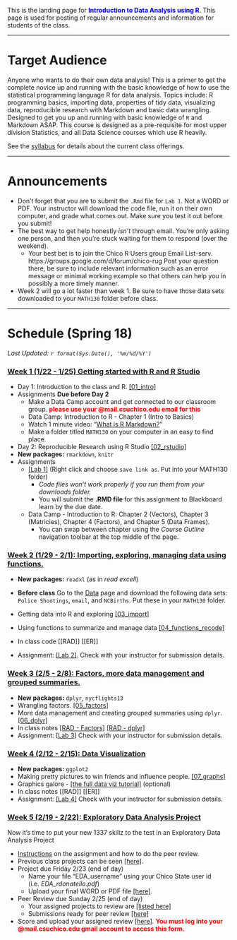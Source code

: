 
<br><br>

This is the landing page for <span style="color:blue">**Introduction to Data Analysis using R**</span>. This page is used for posting of regular announcements and information for students of the class. 


----

# Target Audience
Anyone who wants to do their own data analysis! This is a primer to get the complete novice up and running with the basic knowledge of how to use the statistical programming language R for data analysis. Topics include: R programming basics, importing data, properties of tidy data, visualizing data, reproducible research with Markdown and basic data wrangling. Designed to get you up and running with basic knowledge of `R` and Markdown ASAP. This course is designed as a pre-requisite for most upper division Statistics, and all Data Science courses which use R heavily.

See the [syllabus](syllabus.html) for details about the current class offerings.   

--------------------------------

# Announcements

* Don't forget that you are to submit the `.Rmd` file for `Lab 1`. Not a WORD or PDF. Your instructor will download the code file, run it on their own computer, and grade what comes out. Make sure you test it out before you submit!
* The best way to get help honestly _isn't_ through email. You're only asking one person, and then you're stuck waiting for them to respond (over the weekend). 
    - Your best bet is to join the Chico R Users group Email List-serv. https://groups.google.com/d/forum/chico-rug Post your question there, be sure to include relevant information such as an error message or minimal working example so that others can help you in possibly a more timely manner. 
* Week 2 will go a lot faster than week 1. Be sure to have those data sets downloaded to your `MATH130` folder before class. 


--------------------------------

# Schedule (Spring 18)

_Last Updated: `r format(Sys.Date(), '%m/%d/%Y')` _

### <a href="#week1" data-toggle="collapse">Week 1 (1/22 - 1/25) Getting started with R and R Studio</a>

<div id="week1" class="collapse">
* Day 1: Introduction to the class and R. [[01_intro]](01_intro.html)
* Assignments **Due before Day 2**
    - Make a Data Camp account and get connected to our classroom group. <span style="color:red">**please use your @mail.csuchico.edu email for this**</span>
    - Data Camp: Introduction to R - Chapter 1 (Intro to Basics)
    - Watch 1 minute video: "[What is R Markdown?](http://rmarkdown.rstudio.com/lesson-1.html)"
    - Make a folder titled `MATH130` on your computer in an easy to find place. 
* Day 2: Reproducible Research using R Studio [[02_rstudio]](02_rstudio.html)
* **New packages:** `rmarkdown`, `knitr`
* Assignments
    - [[Lab 1]](lab1.Rmd) (Right click and choose `save link as`. Put into your MATH130 folder)
        - _Code files won't work properly if you run them from your downloads folder._
        - You will submit the **.RMD file** for this assignment to Blackboard learn by the due date. 
    - Data Camp - Introduction to R: Chapter 2 (Vectors), Chapter 3 (Matricies), Chapter 4 (Factors), and Chapter 5 (Data Frames). 
        - You can swap between chapter using the _Course Outline_ navigation toolbar at the top middle of the page. 
  
</div>


### <a href="#week2" data-toggle="collapse">Week 2 (1/29 - 2/1): Importing, exploring, managing data using functions. </a>

<div id="week2" class="collapse">
* **New packages:** `readxl` (as in _read excell_)
* **Before class** Go to the [Data](https://norcalbiostat.netlify.com/data/cleaned_data/) page and download the following data sets: `Police Shootings`, `email`, and `NCBirths`. Put these in your `MATH130` folder. 
* Getting data into R and exploring [[03_import]](03_import.html) 
    
* Using functions to summarize and manage data [[04_functions_recode]](04_functions_recode.html)
* In class code [[RAD]] [[ER]]
* Assignment: [[Lab 2]](lab2.Rmd). Check with your instructor for submission details. 

</div>

### <a href="#week3" data-toggle="collapse">Week 3 (2/5 - 2/8): Factors, more data management and grouped summaries.</a>

<div id="week3" class="collapse">
* **New packages:** `dplyr`, `nycflights13`
* Wrangling factors. [[05_factors]](05_factors.html) 
* More data management and creating grouped summaries using `dplyr`. [[06_dplyr]](06_dplyr.html) 
* In class notes [[RAD - Factors]](notes/factor_notes_rad.html) [[RAD - dplyr]](notes/dplyr_notes_rad.html) 
* Assignment: [[Lab 3]](lab3.Rmd) Check with your instructor for submission details. 

</div>

### <a href="#week4" data-toggle="collapse">Week 4 (2/12 - 2/15): Data Visualization</a>

<div id="week4" class="collapse">
* **New packages:** `ggplot2`
* Making pretty pictures to win friends and influence people. [[07_graphs]](07_graphs.html)
* Graphics galore - [[the full data viz tutorial]](full_data_viz_tutorial.html) (optional)
* In class notes [[RAD]] [[ER]]
* Assignment: [[Lab 4]](lab4.Rmd) Check with your instructor for submission details. 
</div>

### <a href="#week5" data-toggle="collapse">Week 5 (2/19 - 2/22): Exploratory Data Analysis Project</a>

<div id="week5" class="collapse">

Now it's time to put your new 1337 skillz to the test in an Exploratory Data Analysis Project

* [Instructions](EDA_instructions.html) on the assignment and how to do the peer review. 
* Previous class projects can be seen  [[here]](https://norcalbiostat.github.io/peer_review/math130_eda.html). 
* Project due Friday 2/23 (end of day)
    - Name your file "EDA_username" using your Chico State user id (i.e. _EDA_rdonatello.pdf_)
    - Upload your final WORD or PDF file [[here]](https://www.dropbox.com/request/CQ0LYIV7tABQAoZRJOZG). 
* Peer Review due Sunday 2/25 (end of day)
    - Your assigned projects to review are [[listed here]](https://docs.google.com/spreadsheets/d/1GItQRInVYfLgIT25RqNMQI9L1_lwqz19EkcClVrdrGk/edit?usp=sharing)
    - Submissions ready for peer review [[here]](https://norcalbiostat.github.io/peer_review/math130_eda.html)
* Score and upload your assigned review [[here]](https://goo.gl/forms/7I4zsYpSsiZpgKyH3). <span style="color:red">**You must log into your @mail.csuchico.edu gmail account to access this form.**</span>
    

</div>

